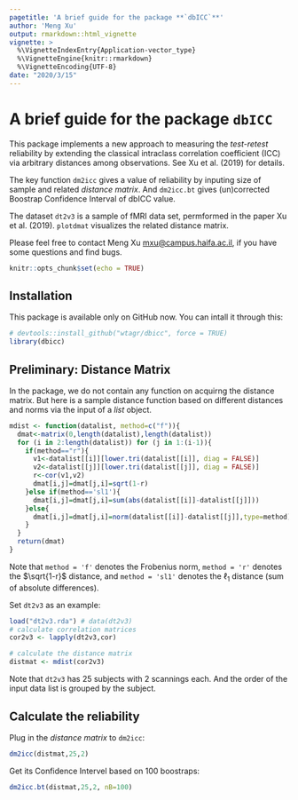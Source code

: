 ```yaml
---
pagetitle: 'A brief guide for the package **`dbICC`**'
author: 'Meng Xu'
output: rmarkdown::html_vignette
vignette: >
  %\VignetteIndexEntry{Application-vector_type}
  %\VignetteEngine{knitr::rmarkdown}
  %\VignetteEncoding{UTF-8}
date: "2020/3/15"
---
```


# A brief guide for the package **`dbICC`**

This package implements a new approach to measuring the *test-retest* reliability by extending the classical intraclass correlation coefficient (ICC) via arbitrary distances among observations. See Xu et al. (2019) for details.

The key function `dm2icc` gives a value of reliability by inputing size of sample and related *distance matrix*. And `dm2icc.bt` gives (un)corrected Boostrap Confidence Interval of dbICC value.

The dataset `dt2v3` is a sample of fMRI data set, permformed in the paper Xu et al. (2019). `plotdmat` visualizes the related distance matrix.

Please feel free to contact Meng Xu <mxu@campus.haifa.ac.il>, if you have some questions and find bugs.

```r
knitr::opts_chunk$set(echo = TRUE)
```

## Installation

This package is available only on GitHub now. You can intall it through this:
```r
# devtools::install_github("wtagr/dbicc", force = TRUE)
library(dbicc)
```

## Preliminary: Distance Matrix

In the package, we do not contain any function on acquirng the distance matrix. But here is a sample distance function based on different distances and norms via the input of a *list* object.

```r
mdist <- function(datalist, method=c("f")){
  dmat<-matrix(0,length(datalist),length(datalist))
  for (i in 2:length(datalist)) for (j in 1:(i-1)){
    if(method=="r"){
      v1<-datalist[[i]][lower.tri(datalist[[i]], diag = FALSE)]
      v2<-datalist[[j]][lower.tri(datalist[[j]], diag = FALSE)]
      r<-cor(v1,v2)
      dmat[i,j]=dmat[j,i]=sqrt(1-r)
    }else if(method=='sl1'){
      dmat[i,j]=dmat[j,i]=sum(abs(datalist[[i]]-datalist[[j]]))
    }else{
      dmat[i,j]=dmat[j,i]=norm(datalist[[i]]-datalist[[j]],type=method)
    }
  }
  return(dmat)
}
```
Note that `method = 'f'` denotes the Frobenius norm, `method = 'r'` denotes the $\sqrt{1-r}$ distance, and `method = 'sl1'` denotes the $\ell_1$ distance (sum of absolute differences).


Set `dt2v3` as an example:

```r
load("dt2v3.rda") # data(dt2v3)
# calculate correlation matrices
cor2v3 <- lapply(dt2v3,cor)

# calculate the distance matrix
distmat <- mdist(cor2v3)

```

Note that `dt2v3` has 25 subjects with 2 scannings each. And the order of the input data list is grouped by the subject.

## Calculate the reliability

Plug in the *distance matrix* to `dm2icc`:

```r
dm2icc(distmat,25,2)
```

Get its Confidence Intervel based on 100 boostraps:
```r
dm2icc.bt(distmat,25,2, nB=100)
```

